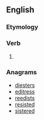 ==English==

===Etymology===
{{suffix|desire|est|lang=en}}

===Verb===
{{head|en|verb form}}

# {{en-archaic second-person singular of|desire}}

===Anagrams===
* [[diesters#English|diesters]]
* [[editress#English|editress]]
* [[reedists#English|reedists]]
* [[resisted#English|resisted]]
* [[sistered#English|sistered]]